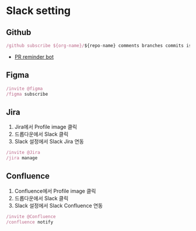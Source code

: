 # Slack setting

## Github
```js filename="Slack 채널 대화창"
/github subscribe ${org-name}/${repo-name} comments branches commits issues pulls releases deployments reviews
```
- [PR reminder bot](/blog/github/PR-reminder-bot)

## Figma
```js filename="Slack 채널 대화창"
/invite @figma
/figma subscribe
```

## Jira
1. Jira에서 Profile image 클릭
2. 드롭다운에서 Slack 클릭
3. Slack 설정에서 Slack Jira 연동
```js filename="Slack 채널 대화창"
/invite @Jira
/jira manage
```

## Confluence
1. Confluence에서 Profile image 클릭
2. 드롭다운에서 Slack 클릭
3. Slack 설정에서 Slack Confluence 연동
```js filename="Slack 채널 대화창"
/invite @Confluence
/confluence notify
```